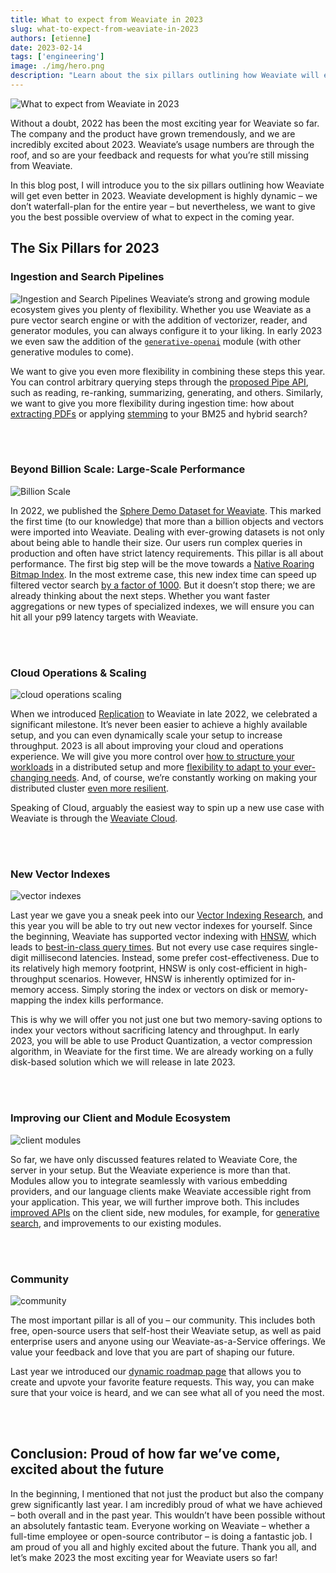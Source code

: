 ```yaml
---
title: What to expect from Weaviate in 2023
slug: what-to-expect-from-weaviate-in-2023
authors: [etienne]
date: 2023-02-14
tags: ['engineering']
image: ./img/hero.png
description: "Learn about the six pillars outlining how Weaviate will evolve in 2023."
---
```

![What to expect from Weaviate in 2023](./img/hero.png)

Without a doubt, 2022 has been the most exciting year for Weaviate so far. The company and the product have grown tremendously, and we are incredibly excited about 2023. Weaviate’s usage numbers are through the roof, and so are your feedback and requests for what you’re still missing from Weaviate.

<!-- truncate -->

In this blog post, I will introduce you to the six pillars outlining how Weaviate will get even better in 2023. Weaviate development is highly dynamic – we don’t waterfall-plan for the entire year – but nevertheless, we want to give you the best possible overview of what to expect in the coming year.

## The Six Pillars for 2023

### Ingestion and Search Pipelines
![Ingestion and Search Pipelines](./img/search-pipeline.png)
Weaviate’s strong and growing module ecosystem gives you plenty of flexibility. Whether you use Weaviate as a pure vector search engine or with the addition of vectorizer, reader, and generator modules, you can always configure it to your liking. In early 2023 we even saw the addition of the [`generative-openai`](/developers/weaviate/model-providers/openai/generative) module (with other generative modules to come).

We want to give you even more flexibility in combining these steps this year. You can control arbitrary querying steps through the [proposed Pipe API](https://github.com/weaviate/weaviate/issues/2560), such as reading, re-ranking, summarizing, generating, and others. Similarly, we want to give you more flexibility during ingestion time: how about [extracting PDFs](https://github.com/weaviate/weaviate/issues/2509) or applying [stemming](https://github.com/weaviate/weaviate/issues/2439) to your BM25 and hybrid search?

<br></br>

### Beyond Billion Scale: Large-Scale Performance
![Billion Scale](./img/billion-scale.png)

In 2022, we published the [Sphere Demo Dataset for Weaviate](/blog/sphere-dataset-in-weaviate). This marked the first time (to our knowledge) that more than a billion objects and vectors were imported into Weaviate. Dealing with ever-growing datasets is not only about being able to handle their size. Our users run complex queries in production and often have strict latency requirements. This pillar is all about performance. The first big step will be the move towards a [Native Roaring Bitmap Index](https://github.com/weaviate/weaviate/issues/2511). In the most extreme case, this new index time can speed up filtered vector search [by a factor of 1000](https://twitter.com/etiennedi/status/1621180981519458305).  But it doesn’t stop there; we are already thinking about the next steps. Whether you want faster aggregations or new types of specialized indexes, we will ensure you can hit all your p99 latency targets with Weaviate.

<br></br>

### Cloud Operations & Scaling
![cloud operations scaling](./img/cloud-operations-scaling.png)

When we introduced [Replication](/developers/weaviate/concepts/replication-architecture) to Weaviate in late 2022, we celebrated a significant milestone. It’s never been easier to achieve a highly available setup, and you can even dynamically scale your setup to increase throughput. 2023 is all about improving your cloud and operations experience. We will give you more control over [how to structure your workloads](https://github.com/weaviate/weaviate/issues/2586) in a distributed setup and more [flexibility to adapt to your ever-changing needs](https://github.com/weaviate/weaviate/issues/2228). And, of course, we’re constantly working on making your distributed cluster [even more resilient](https://github.com/weaviate/weaviate/issues/2405).

Speaking of Cloud, arguably the easiest way to spin up a new use case with Weaviate is through the [Weaviate Cloud](/pricing).

<br></br>

### New Vector Indexes
![vector indexes](./img/vector-indexes.png)

Last year we gave you a sneak peek into our [Vector Indexing Research](/blog/ann-algorithms-vamana-vs-hnsw), and this year you will be able to try out new vector indexes for yourself. Since the beginning, Weaviate has supported vector indexing with [HNSW](/developers/weaviate/concepts/indexing/vector-indexes), which leads to [best-in-class query times](/developers/weaviate/benchmarks/ann). But not every use case requires single-digit millisecond latencies. Instead, some prefer cost-effectiveness. Due to its relatively high memory footprint, HNSW is only cost-efficient in high-throughput scenarios. However, HNSW is inherently optimized for in-memory access. Simply storing the index or vectors on disk or memory-mapping the index kills performance.

This is why we will offer you not just one but two memory-saving options to index your vectors without sacrificing latency and throughput. In early 2023, you will be able to use Product Quantization, a vector compression algorithm, in Weaviate for the first time. We are already working on a fully disk-based solution which we will release in late 2023.

<br></br>

### Improving our Client and Module Ecosystem
![client modules](./img/client-modules.png)

So far, we have only discussed features related to Weaviate Core, the server in your setup. But the Weaviate experience is more than that. Modules allow you to integrate seamlessly with various embedding providers, and our language clients make Weaviate accessible right from your application. This year, we will further improve both. This includes [improved APIs](https://github.com/weaviate/weaviate-python-client/issues/205) on the client side, new modules, for example, for [generative search](/developers/weaviate/model-providers/openai/generative), and improvements to our existing modules.

<br></br>

### Community
![community](./img/community.png)

The most important pillar is all of you – our community. This includes both free, open-source users that self-host their Weaviate setup, as well as paid enterprise users and anyone using our Weaviate-as-a-Service offerings. We value your feedback and love that you are part of shaping our future.

Last year we introduced our [dynamic roadmap page](/developers/weaviate/roadmap) that allows you to create and upvote your favorite feature requests. This way, you can make sure that your voice is heard, and we can see what all of you need the most.

<br></br>

## Conclusion: Proud of how far we’ve come, excited about the future
In the beginning, I mentioned that not just the product but also the company grew significantly last year. I am incredibly proud of what we have achieved – both overall and in the past year. This wouldn’t have been possible without an absolutely fantastic team. Everyone working on Weaviate – whether a full-time employee or open-source contributor – is doing a fantastic job. I am proud of you all and highly excited about the future. Thank you all, and let’s make 2023 the most exciting year for Weaviate users so far!

<br></br>


<WhatNext />
